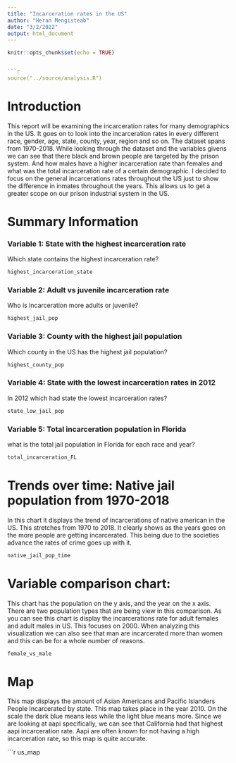 ```yaml
---
title: "Incarceration rates in the US"
author: "Heran Mengisteab"
date: "3/2/2022"
output: html_document
---
```


```r
knitr::opts_chunk$set(echo = TRUE)


```r
source("../source/analysis.R")
```

# Introduction
This report will be examining the incarceration rates for many demographics in the US. It goes on to look into the incarceration rates in every different race, gender, age, state, county, year, region and so on. The dataset spans from 1970-2018. While looking through the dataset and the variables givens we can see that there black and brown people are targeted by the prison system. And how males have a higher incarceration rate than females and what was the total incarceration rate of a certain demographic. I decided to focus on the general incarcerations rates throughout the US just to show the difference in inmates throughout the years. This allows us to get a greater scope on our prison industrial system in the US.


# Summary Information

### Variable 1: State with the highest incarceration rate
Which state contains the highest incarceration rate?
```r
highest_incarceration_state
```
### Variable 2: Adult vs juvenile incarceration rate  
Who is incarceration more adults or juvenile?
```r
highest_jail_pop
```

### Variable 3: County with the highest jail population
Which county in the US has the highest jail population?
```r
highest_county_pop
```

### Variable 4: State with the lowest incarceration rates in 2012

In 2012 which had state the lowest incarceration rates?
```r
state_low_jail_pop
```

### Variable 5: Total incarceration population in Florida
what is the total jail population in Florida for each race and year?
```r
total_incarceration_FL
```

# Trends over time: Native jail population from 1970-2018
In this chart it displays the trend of incarcerations of native american in the US. This stretches from 1970 to 2018. It clearly shows as the years goes on the more people are getting incarcerated. This being due to the societies advance the rates of crime goes up with it.
```r
native_jail_pop_time

```

# Variable comparison chart:
This chart has the population on the y axis, and the year on the x axis. There are two population types that are being view in this comparison. As you can see this chart is display the incarcerations rate for adult females and adult males in US. This focuses on 2000. When analyzing this visualization we can also see that man are incarcerated more than women and this can be for a whole number of reasons.
```r
female_vs_male

```

# Map
This map displays the amount of Asian Americans and Pacific Islanders People Incarcerated by state. This map takes place in the year 2010. On the scale the dark blue means less while the light blue means more. Since we are looking at aapi specifically, we can see that California had that highest aapi incarceration rate. Aapi are often known for not having a high incarceration rate, so this map is quite accurate.

```r

us_map
